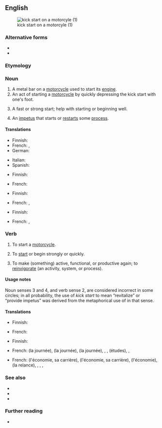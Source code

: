 {{also|kickstart|kick-start}}
==English==
[[File:Kick-start.jpg|thumb|kick start on a motorcyle (1)]]

===Alternative forms===
* {{l|en|kickstart}}
* {{l|en|kick-start}}

===Etymology===
{{compound|en|kick|start}}

===Noun===
{{en-noun|kick starts}}

# A metal bar on a [[motorcycle]] used to start its [[engine]].
# An act of starting a [[motorcycle]] by quickly depressing the kick start with one's foot.
#: {{ux|en|The motorcycle requires a '''kick start'''.}}
# {{lb|en|figuratively}} A fast or strong start; help with starting or beginning well.
#: {{ux|en|As a '''kick start''' for the group, let's write up some ideas.}}
# An [[impetus]] that starts or [[restart]]s some [[process]].

====Translations====
{{trans-top|metal bar on motorcycle|1}}
* Finnish: {{t|fi|käynnistyspoljin}}
* French: {{t|fr|démarreur au pied|m}}, {{t|fr|pédale de mise en marche|m}}
* German: {{t|de|Kickstarter|m}}
{{trans-mid}}
* Italian: {{t|it|impianto di avviamento|m}}
* Spanish: {{t|es|pedal de arranque|m}}
{{trans-bottom}}

{{trans-top|act of starting a motorcycle|2}}
* Finnish: {{t|fi|käynnistyspotku}}
{{trans-mid}}
* French: {{t|fr|démarrage au kick|m}}
{{trans-bottom}}

{{trans-top|fast or strong start|3}}
* Finnish: {{t|fi|käynnistyspotku}}
{{trans-mid}}
* French: {{t|fr|début en beauté|m}}, {{t|fr|démarrage du bon pied|m}}
{{trans-bottom}}

{{trans-top|impetus that starts a process|4}}
* Finnish: {{t+|fi|käynnistys}}
{{trans-mid}}
* French: {{t+|fr|coup de fouet}}, {{t+|fr|relance}}
{{trans-bottom}}

===Verb===
{{en-verb}}

# {{lb|en|transitive}} To start a [[motorcycle]].
#: {{ux|en|He '''kick started''' the motorcycle and took off.}}
# {{lb|en|transitive|figurative}} To [[start]] or begin strongly or quickly.
#: {{ux|en|To '''kick start''' your learning, let's summarize the basics.}}
#: {{ux|en|'''Kick start''' your day with a hearty breakfast.}}
# {{lb|en|transitive|figurative}} To make (something) active, functional, or productive again; to [[reinvigorate]] (an activity, system, or process).
#: {{syn|en|reinvigorate|revitalize|jump-start}}
#: {{ux|en|To '''kick start''' the economy with a large construction project.}}

====Usage notes====
Noun senses 3 and 4, and verb sense 2, are considered incorrect in some circles; in all probability, the use of ''kick start'' to mean “revitalize” or “provide impetus” was derived from the metaphorical use of {{m|en|jump-start}} in that sense.

====Translations====
{{trans-top|to start a motorcycle}}
* Finnish: {{t|fi|[[polkaista]] [[käyntiin]]}}
{{trans-mid}}
* French: {{t|fr|démarrer au kick}}
{{trans-bottom}}

{{trans-top|to start or begin strongly}}
* Finnish: {{t|fi|[[polkaista]] [[käyntiin]]}}
{{trans-mid}}
* French: {{t|fr|démarrer en beauté}} (la journée), {{t|fr|démarrer du bon pied}} (la journée), {{t|fr|bien commencer}} (la journée), {{t|fr|commencer en beauté}}, {{t+|fr|lancer}}, {{t|fr|stimuler la conduite de}} (études), {{t+|fr|déclencher}}, {{t+|fr|entamer}}
{{trans-bottom}}

{{trans-top|to make (something) active, functional, or productive again; to reinvigorate (an activity, system, or process).}}
* French: {{t+|fr|relancer}} (l'économie, sa carrière), {{t|fr|donner un coup de fouet à}} (l'économie, sa carrière), {{t|fr|faire redémarrer}} (l'économie), {{t|fr|donner un coup de pouce à}} (la relance), {{t|fr|donner un coup d'accélérateur à}}, {{t+|fr|stimuler}}, {{t|fr|insuffler un dynamisme nouveau à}}, {{t|fr|donner une forte impulsion à}}
{{trans-mid}}
{{trans-bottom}}

===See also===
* {{l|en|head start}}
* {{l|en|jump start}}
* {{l|en|kick off}}

===Further reading===
* {{pedia}}
